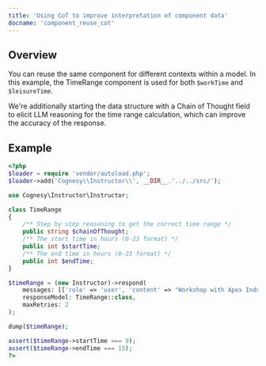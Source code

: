 ---
title: 'Using CoT to improve interpretation of component data'
docname: 'component_reuse_cot'
---

## Overview

You can reuse the same component for different contexts within a model. In this
example, the TimeRange component is used for both `$workTime` and `$leisureTime`.

We're additionally starting the data structure with a Chain of Thought field
to elicit LLM reasoning for the time range calculation, which can improve
the accuracy of the response.

## Example

```php
<?php
$loader = require 'vendor/autoload.php';
$loader->add('Cognesy\\Instructor\\', __DIR__.'../../src/');

use Cognesy\Instructor\Instructor;

class TimeRange
{
    /** Step by step reasoning to get the correct time range */
    public string $chainOfThought;
    /** The start time in hours (0-23 format) */
    public int $startTime;
    /** The end time in hours (0-23 format) */
    public int $endTime;
}

$timeRange = (new Instructor)->respond(
    messages: [['role' => 'user', 'content' => "Workshop with Apex Industries started 9 and it took us 6 hours to complete."]],
    responseModel: TimeRange::class,
    maxRetries: 2
);

dump($timeRange);

assert($timeRange->startTime === 9);
assert($timeRange->endTime === 15);
?>
```
